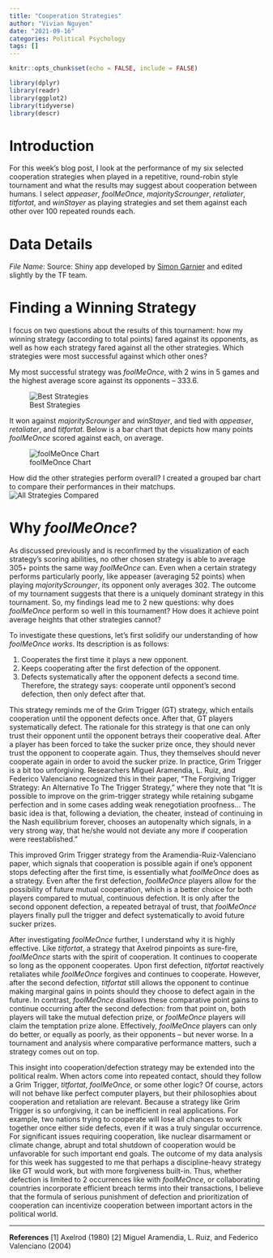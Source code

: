 ```yaml
---
title: "Cooperation Strategies"
author: "Vivian Nguyen"
date: "2021-09-16"
categories: Political Psychology
tags: []
---
```


```r
knitr::opts_chunk$set(echo = FALSE, include = FALSE)

library(dplyr)
library(readr)
library(ggplot2)
library(tidyverse)
library(descr)

```

# Introduction
For this week’s blog post, I look at the performance of my six selected cooperation strategies when played in a repetitive, round-robin style tournament and what the results may suggest about cooperation between humans. I select *appeaser*, *foolMeOnce*, *majorityScrounger*, *retaliater*, *titfortat*, and *winStayer* as playing strategies and set them against each other over 100 repeated rounds each.

# Data Details
*File Name: \texttt{prisoners\_dilemma\_data.csv}
*Source: Shiny app developed by [Simon Garnier](https://github.com/swarm-lab/axelRod/tree/master/R) and edited slightly by the TF team.

# Finding a Winning Strategy
I focus on two questions about the results of this tournament: how my winning strategy (according to total points) fared against its opponents, as well as how each strategy fared against all the other strategies. Which strategies were most successful against which other ones? 

My most successful strategy was *foolMeOnce*, with 2 wins in 5 games and the highest average score against its opponents – 333.6. 

![Best Strategies](Sorted Average Scores.png)

It won against *majorityScrounger* and *winStayer*, and tied with *appeaser*, *retaliater*, and *titfortat*. Below is a bar chart that depicts how many points *foolMeOnce* scored against each, on average.

![foolMeOnce Chart](fMO Chart.png)

How did the other strategies perform overall? I created a grouped bar chart to compare their performances in their matchups. 
![All Strategies Compared](All Strats Chart.png)


# Why *foolMeOnce*?
As discussed previously and is reconfirmed by the visualization of each strategy’s scoring abilities, no other chosen strategy is able to average 305+ points the same way *foolMeOnce* can. Even when a certain strategy performs particularly poorly, like appeaser (averaging 52 points) when playing *majorityScrounger*, its opponent only averages 302. The outcome of my tournament suggests that there is a uniquely dominant strategy in this tournament. So, my findings lead me to 2 new questions: why does *foolMeOnce* perform so well in this tournament? How does it achieve point average heights that other strategies cannot?

To investigate these questions, let’s first solidify our understanding of how *foolMeOnce works*. Its description is as follows: 

1. Cooperates the first time it plays a new opponent.  
2. Keeps cooperating after the first defection of the opponent. 
3. Defects systematically after the opponent defects a second time.
Therefore, the strategy says: cooperate until opponent’s second defection, then only defect after that. 

This strategy reminds me of the Grim Trigger (GT) strategy, which entails cooperation until the opponent defects once. After that, GT players systematically defect. The rationale for this strategy is that one can only trust their opponent until the opponent betrays their cooperative deal. After a player has been forced to take the sucker prize once, they should never trust the opponent to cooperate again. Thus, they themselves should never cooperate again in order to avoid the sucker prize. In practice, Grim Trigger is a bit too unforgiving. Researchers Miguel Aramendia, L. Ruiz, and Federico Valenciano recognized this in their paper, “The Forgiving Trigger Strategy: An Alternative To The Trigger Strategy,” where they note that “It is possible to improve on the grim-trigger strategy while retaining subgame perfection and in some cases adding weak renegotiation proofness… The basic idea is that, following a deviation, the cheater, instead of continuing in the Nash equilibrium forever, chooses an autopenalty which signals, in a very strong way, that he/she would not deviate any more if cooperation were reestablished.”

This improved Grim Trigger strategy from the Aramendia-Ruiz-Valenciano paper, which signals that cooperation is possible again if one’s opponent stops defecting after the first time, is essentially what *foolMeOnce* does as a strategy. Even after the first defection, *foolMeOnce* players allow for the possibility of future mutual cooperation, which is a better choice for both players compared to mutual, continuous defection. It is only after the second opponent defection, a repeated betrayal of trust, that *foolMeOnce* players finally pull the trigger and defect systematically to avoid future sucker prizes. 

After investigating *foolMeOnce* further, I understand why it is highly effective. Like *titfortat*, a strategy that Axelrod pinpoints as sure-fire, *foolMeOnce* starts with the spirit of cooperation. It continues to cooperate so long as the opponent cooperates. Upon first defection, *titfortat* reactively retaliates while *foolMeOnce* forgives and continues to cooperate. However, after the second defection, *titfortat* still allows the opponent to continue making marginal gains in points should they choose to defect again in the future. In contrast, *foolMeOnce* disallows these comparative point gains to continue occurring after the second defection: from that point on, both players will take the mutual defection prize, or *foolMeOnce* players will claim the temptation prize alone. Effectively, *foolMeOnce* players can only do better, or equally as poorly, as their opponents – but never worse. In a tournament and analysis where comparative performance matters, such a strategy comes out on top. 

This insight into cooperation/defection strategy may be extended into the political realm. When actors come into repeated contact, should they follow a Grim Trigger, *titfortat*, *foolMeOnce*, or some other logic? Of course, actors will not behave like perfect computer players, but their philosophies about cooperation and retaliation are relevant. Because a strategy like Grim Trigger is so unforgiving, it can be inefficient in real applications. For example, two nations trying to cooperate will lose all chances to work together once either side defects, even if it was a truly singular occurrence. For significant issues requiring cooperation, like nuclear disarmament or climate change, abrupt and total shutdown of cooperation would be unfavorable for such important end goals. The outcome of my data analysis for this week has suggested to me that perhaps a discipline-heavy strategy like GT would work, but with more forgiveness built-in. Thus, whether defection is limited to 2 occurrences like with *foolMeOnce*, or collaborating countries incorporate efficient breach terms into their transactions, I believe that the formula of serious punishment of defection and prioritization of cooperation can incentivize cooperation between important actors in the political world.

---

**References**
[1] Axelrod (1980)
[2] Miguel Aramendia, L. Ruiz, and Federico Valenciano (2004)
